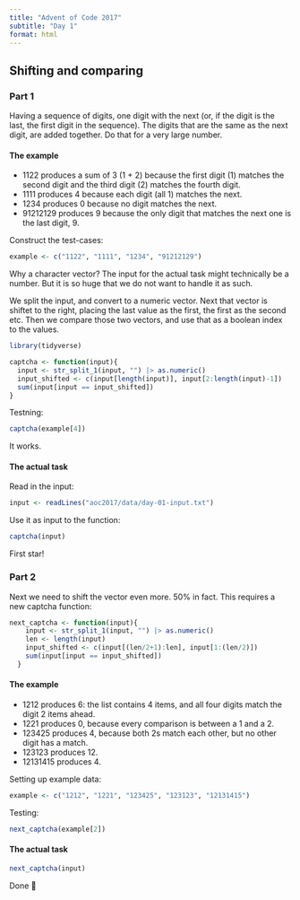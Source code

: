 ```yaml
---
title: "Advent of Code 2017"
subtitle: "Day 1"
format: html
---
```


## Shifting and comparing

### Part 1

Having a sequence of digits, one digit with the next (or, if the digit is the last, the first digit in the sequence).
The digits that are the same as the next digit, are added together. Do that for a very large number.

#### The example

- 1122 produces a sum of 3 (1 + 2) because the first digit (1) matches the second digit and the third digit (2) matches the fourth digit.
- 1111 produces 4 because each digit (all 1) matches the next.
- 1234 produces 0 because no digit matches the next.
- 91212129 produces 9 because the only digit that matches the next one is the last digit, 9.

Construct the test-cases:
```r
example <- c("1122", "1111", "1234", "91212129")
```

Why a character vector? The input for the actual task might technically be a number. But it is so huge
that we do not want to handle it as such.

We split the input, and convert to a numeric vector. Next that vector is shiftet to the right,
placing the last value as the first, the first as the second etc. Then we compare those two vectors,
and use that as a boolean index to the values. 
```r
library(tidyverse)

captcha <- function(input){
  input <- str_split_1(input, "") |> as.numeric()
  input_shifted <- c(input[length(input)], input[2:length(input)-1])
  sum(input[input == input_shifted])
}

```

Testning:

```r
captcha(example[4])
```

It works.

#### The actual task

Read in the input:
```r
input <- readLines("aoc2017/data/day-01-input.txt")
```

Use it as input to the function:

```r
captcha(input)
```

First star!

### Part 2

Next we need to shift the vector even more. 50% in fact. This requires a new captcha function:

```r
next_captcha <- function(input){
    input <- str_split_1(input, "") |> as.numeric()
    len <- length(input)
    input_shifted <- c(input[(len/2+1):len], input[1:(len/2)])
    sum(input[input == input_shifted])
  }
```

#### The example

- 1212 produces 6: the list contains 4 items, and all four digits match the digit 2 items ahead.
- 1221 produces 0, because every comparison is between a 1 and a 2.
- 123425 produces 4, because both 2s match each other, but no other digit has a match.
- 123123 produces 12.
- 12131415 produces 4.

Setting up example data:

```r
example <- c("1212", "1221", "123425", "123123", "12131415")
```

Testing:

```r
next_captcha(example[2])
```

#### The actual task

```r
next_captcha(input)
```

Done 🎄